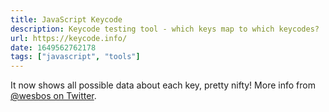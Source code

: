 ```yaml
---
title: JavaScript Keycode
description: Keycode testing tool - which keys map to which keycodes?
url: https://keycode.info/
date: 1649562762178
tags: ["javascript", "tools"]
---
```


It now shows all possible data about each key, pretty nifty! More info from [@wesbos on Twitter](https://twitter.com/wesbos/status/1506707591296081932?s=20&t=-etbPssAVbG0iPrfpZwRww).

